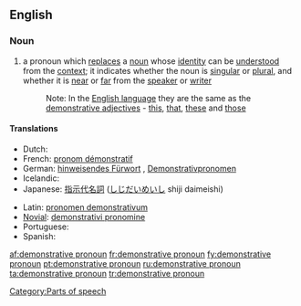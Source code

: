 ==English==

===Noun===
{{en-noun|sg=[[demonstrative]] [[pronoun]]}}

# {{grammar}} a pronoun which [[replace]]s a [[noun]] whose [[identity]] can be [[understood]] from the [[context]]; it indicates whether the noun is [[singular]] or [[plural]], and whether it is [[near]] or [[far]] from the [[speaker]] or [[writer]]
#: Note: In the [[English language]] they are the same as the [[demonstrative adjective]]s - [[this]], [[that]], [[these]] and [[those]]

====Translations====
{{trans-top|pronoun which replaces a noun}}
* Dutch: {{t-|nl|aanwijzend voornaamwoord|n}}
* French: [[pronom démonstratif]] {{m}}
* German: [[hinweisendes Fürwort]] {{n}}, [[Demonstrativpronomen]] {{n}}
* Icelandic: {{t+|is|ábendingarfornafn|n}}
* Japanese: [[指示代名詞]] ([[しじだいめいし]] shiji daimeishi)
{{trans-mid}}
* Latin: [[pronomen demonstrativum]]
* [[Novial]]: [[demonstrativi pronomine]]
* Portuguese: {{t|pt|pronome demonstrativo|m}}
* Spanish: {{t-|es|pronombre demostrativo|m}}
{{trans-bottom}}

[[Category:Parts of speech]]

[[af:demonstrative pronoun]]
[[fr:demonstrative pronoun]]
[[fy:demonstrative pronoun]]
[[pt:demonstrative pronoun]]
[[ru:demonstrative pronoun]]
[[ta:demonstrative pronoun]]
[[tr:demonstrative pronoun]]